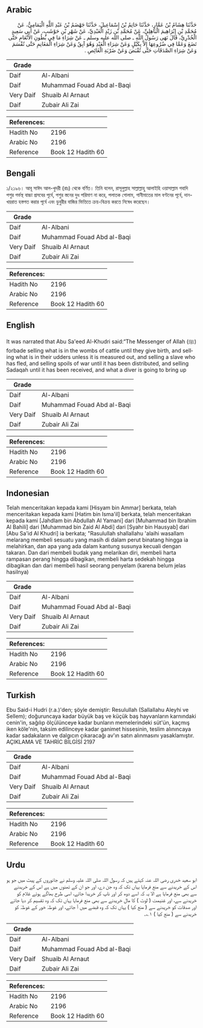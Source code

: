 ## Arabic


<div dir="rtl" lang="ar" style={{fontSize:'larger',backgroundColor:'#f8f9fa',padding:20}}>
حَدَّثَنَا هِشَامُ بْنُ عَمَّارٍ، حَدَّثَنَا حَاتِمُ بْنُ إِسْمَاعِيلَ، حَدَّثَنَا جَهْضَمُ بْنُ عَبْدِ اللَّهِ الْيَمَامِيُّ، عَنْ مُحَمَّدِ بْنِ إِبْرَاهِيمَ الْبَاهِلِيِّ، عَنْ مُحَمَّدِ بْنِ زَيْدٍ الْعَبْدِيِّ، عَنْ شَهْرِ بْنِ حَوْشَبٍ، عَنْ أَبِي سَعِيدٍ الْخُدْرِيِّ، قَالَ نَهَى رَسُولُ اللَّهِ ـ صلى الله عليه وسلم ـ عَنْ شِرَاءِ مَا فِي بُطُونِ الأَنْعَامِ حَتَّى تَضَعَ وَعَمَّا فِي ضُرُوعِهَا إِلاَّ بِكَيْلٍ وَعَنْ شِرَاءِ الْعَبْدِ وَهُوَ آبِقٌ وَعَنْ شِرَاءِ الْمَغَانِمِ حَتَّى تُقْسَمَ وَعَنْ شِرَاءِ الصَّدَقَاتِ حَتَّى تُقْبَضَ وَعَنْ ضَرْبَةِ الْغَائِصِ ‏.‏
</div>
<div style={{backgroundColor:'#f8f9fa',padding:20, marginBottom: 10}}><table> <thead> <tr> <th>Grade</th> <th></th> </tr> </thead> <tbody> <tr><td>Daif</td><td>Al-Albani</td></tr><tr><td>Daif</td><td>Muhammad Fouad Abd al-Baqi</td></tr><tr><td>Very Daif</td><td>Shuaib Al Arnaut</td></tr><tr><td>Daif</td><td>Zubair Ali Zai</td></tr></tbody></table><table> <thead> <tr> <th>References:</th> <th></th> </tr> </thead> <tbody><tr><td>Hadith No</td><td>2196</td></tr><tr><td>Arabic No</td><td>2196</td></tr><tr><td>Reference</td><td>Book 12 Hadith 60</td></tr></tbody></table></div>

## Bengali


<div dir="ltr" lang="bn" style={{fontSize:'larger',backgroundColor:'#f8f9fa',padding:20}}>
১/২১৯৬। আবূ সাঈদ আল-খুদরী (রাঃ) থেকে বর্ণিত। তিনি বলেন, রাসূলুল্লাহ সাল্লাল্লাহু আলাইহি ওয়াসাল্লাম গবাদি পশুর গর্ভস্থ বাচ্চা প্রসবের পূর্বে, পশুর স্তনের দুধ পরিমাণ না করে, পলাতক গোলাম, গানীমাতের মাল বণ্টনের পূর্বে, দান-খয়রাত হস্তগত করার পূর্বে এবং ডুবুরীর বাজির ভিত্তিতে ক্রয়-বিক্রয় করতে নিষেধ করেছেন।
</div>
<div style={{backgroundColor:'#f8f9fa',padding:20, marginBottom: 10}}><table> <thead> <tr> <th>Grade</th> <th></th> </tr> </thead> <tbody> <tr><td>Daif</td><td>Al-Albani</td></tr><tr><td>Daif</td><td>Muhammad Fouad Abd al-Baqi</td></tr><tr><td>Very Daif</td><td>Shuaib Al Arnaut</td></tr><tr><td>Daif</td><td>Zubair Ali Zai</td></tr></tbody></table><table> <thead> <tr> <th>References:</th> <th></th> </tr> </thead> <tbody><tr><td>Hadith No</td><td>2196</td></tr><tr><td>Arabic No</td><td>2196</td></tr><tr><td>Reference</td><td>Book 12 Hadith 60</td></tr></tbody></table></div>

## English


<div dir="ltr" lang="en" style={{fontSize:'larger',backgroundColor:'#f8f9fa',padding:20}}>
It was narrated that Abu Sa'eed Al-Khudri said:“The Messenger of Allah (ﷺ) forbade selling what is in the wombs of cattle until they give birth, and selling what is in their udders unless it is measured out, and selling a slave who has fled, and selling spoils of war until it has been distributed, and selling Sadaqah until it has been received, and what a diver is going to bring up
</div>
<div style={{backgroundColor:'#f8f9fa',padding:20, marginBottom: 10}}><table> <thead> <tr> <th>Grade</th> <th></th> </tr> </thead> <tbody> <tr><td>Daif</td><td>Al-Albani</td></tr><tr><td>Daif</td><td>Muhammad Fouad Abd al-Baqi</td></tr><tr><td>Very Daif</td><td>Shuaib Al Arnaut</td></tr><tr><td>Daif</td><td>Zubair Ali Zai</td></tr></tbody></table><table> <thead> <tr> <th>References:</th> <th></th> </tr> </thead> <tbody><tr><td>Hadith No</td><td>2196</td></tr><tr><td>Arabic No</td><td>2196</td></tr><tr><td>Reference</td><td>Book 12 Hadith 60</td></tr></tbody></table></div>

## Indonesian


<div dir="ltr" lang="id" style={{fontSize:'larger',backgroundColor:'#f8f9fa',padding:20}}>
Telah menceritakan kepada kami [Hisyam bin Ammar] berkata, telah menceritakan kepada kami [Hatim bin Isma'il] berkata, telah menceritakan kepada kami [Jahdlam bin Abdullah Al Yamani] dari [Muhammad bin Ibrahim Al Bahili] dari [Muhammad bin Zaid Al Abdi] dari [Syahr bin Hausyab] dari [Abu Sa'id Al Khudri] ia berkata; "Rasulullah shallallahu 'alaihi wasallam melarang membeli sesuatu yang masih di dalam perut binatang hingga ia melahirkan, dan apa yang ada dalam kantung susunya kecuali dengan takaran. Dan dari membeli budak yang melarikan diri, membeli harta rampasan perang hingga dibagikan, membeli harta sedekah hingga dibagikan dan dari membeli hasil seorang penyelam (karena belum jelas hasilnya)
</div>
<div style={{backgroundColor:'#f8f9fa',padding:20, marginBottom: 10}}><table> <thead> <tr> <th>Grade</th> <th></th> </tr> </thead> <tbody> <tr><td>Daif</td><td>Al-Albani</td></tr><tr><td>Daif</td><td>Muhammad Fouad Abd al-Baqi</td></tr><tr><td>Very Daif</td><td>Shuaib Al Arnaut</td></tr><tr><td>Daif</td><td>Zubair Ali Zai</td></tr></tbody></table><table> <thead> <tr> <th>References:</th> <th></th> </tr> </thead> <tbody><tr><td>Hadith No</td><td>2196</td></tr><tr><td>Arabic No</td><td>2196</td></tr><tr><td>Reference</td><td>Book 12 Hadith 60</td></tr></tbody></table></div>

## Turkish


<div dir="ltr" lang="tr" style={{fontSize:'larger',backgroundColor:'#f8f9fa',padding:20}}>
Ebu Said-i Hudri (r.a.)'den; şöyle demiştir: Resulullah (Sallallahu Aleyhi ve Sellem); doğuruncaya kadar büyük baş ve küçük baş hayvanların karnındaki cenin'in, sağılıp ölçülünceye kadar bunların memelerindeki süt'ün, kaçmış iken köle'nin, taksim edilinceye kadar ganimet hissesinin, teslim alınıncaya kadar sadakaların ve dalgıcın çıkaracağı av'ın satın alınmasını yasaklamıştır. AÇIKLAMA VE TAHRİC BİLGİSİ 2197
</div>
<div style={{backgroundColor:'#f8f9fa',padding:20, marginBottom: 10}}><table> <thead> <tr> <th>Grade</th> <th></th> </tr> </thead> <tbody> <tr><td>Daif</td><td>Al-Albani</td></tr><tr><td>Daif</td><td>Muhammad Fouad Abd al-Baqi</td></tr><tr><td>Very Daif</td><td>Shuaib Al Arnaut</td></tr><tr><td>Daif</td><td>Zubair Ali Zai</td></tr></tbody></table><table> <thead> <tr> <th>References:</th> <th></th> </tr> </thead> <tbody><tr><td>Hadith No</td><td>2196</td></tr><tr><td>Arabic No</td><td>2196</td></tr><tr><td>Reference</td><td>Book 12 Hadith 60</td></tr></tbody></table></div>

## Urdu


<div dir="rtl" lang="ur" style={{fontSize:'larger',backgroundColor:'#f8f9fa',padding:20}}>
ابو سعید خدری رضی اللہ عنہ کہتے ہیں کہ رسول اللہ صلی اللہ علیہ وسلم نے جانوروں کے پیٹ میں جو ہو اس کے خریدنے سے منع فرمایا یہاں تک کہ وہ جن دے، اور جو ان کے تھنوں میں ہے اس کے خریدنے سے بھی منع فرمایا ہے الا یہ کہ اسے دوھ کر اور ناپ کر خریدا جائے، اسی طرح بھاگے ہوئے غلام کو خریدنے سے، اور غنیمت ( لوٹ ) کا مال خریدنے سے بھی منع فرمایا یہاں تک کہ وہ تقسیم کر دیا جائے اور صدقات کو خریدنے سے ( منع کیا ) یہاں تک کہ وہ قبضے میں آ جائے، اور غوطہٰ خور کے غوطہٰ کو خریدنے سے ( منع کیا ) ۱؎۔
</div>
<div style={{backgroundColor:'#f8f9fa',padding:20, marginBottom: 10}}><table> <thead> <tr> <th>Grade</th> <th></th> </tr> </thead> <tbody> <tr><td>Daif</td><td>Al-Albani</td></tr><tr><td>Daif</td><td>Muhammad Fouad Abd al-Baqi</td></tr><tr><td>Very Daif</td><td>Shuaib Al Arnaut</td></tr><tr><td>Daif</td><td>Zubair Ali Zai</td></tr></tbody></table><table> <thead> <tr> <th>References:</th> <th></th> </tr> </thead> <tbody><tr><td>Hadith No</td><td>2196</td></tr><tr><td>Arabic No</td><td>2196</td></tr><tr><td>Reference</td><td>Book 12 Hadith 60</td></tr></tbody></table></div>
